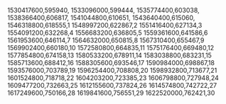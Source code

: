 1530417600,595940,
1533096000,599444,
1535774400,603038,
1538366400,606817,
1541044800,610651,
1543640400,615060,
1546318800,618555,1
1548997200,622867,2
1551416400,627134,3
1554091200,632268,4
1556683200,636805,5
1559361600,641586,6
1561953600,646114,7
1564632000,650815,8
1567310400,655467,9
1569902400,660180,10
1572580800,664835,11
1575176400,669480,12
1577854800,674158,13
1580533200,678911,14
1583038800,683231,15
1585713600,688412,16
1588305600,693546,17
1590984000,698867,18
1593576000,703789,19
1596254400,708808,20
1598932800,713677,21
1601524800,718718,22
1604203200,723385,23
1606798800,727948,24
1609477200,732663,25
1612155600,737824,26
1614574800,742722,27
1617249600,750166,28
1619841600,756551,29
1622520000,762421,30
